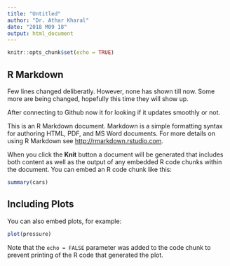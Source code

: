 ```yaml
---
title: "Untitled"
author: "Dr. Athar Kharal"
date: "2018 M09 18"
output: html_document
---
```


```r
knitr::opts_chunk$set(echo = TRUE)
```

## R Markdown

Few lines changed deliberatly. However, none has shown till now.  Some more are being changed, hopefully this time they will show up. 

After connecting to Github now it for looking if it updates smoothly or not.

This is an R Markdown document. Markdown is a simple formatting syntax for authoring HTML, PDF, and MS Word documents. For more details on using R Markdown see <http://rmarkdown.rstudio.com>.

When you click the **Knit** button a document will be generated that includes both content as well as the output of any embedded R code chunks within the document. You can embed an R code chunk like this:

```r
summary(cars)
```

## Including Plots

You can also embed plots, for example:

```r
plot(pressure)
```

Note that the `echo = FALSE` parameter was added to the code chunk to prevent printing of the R code that generated the plot.
